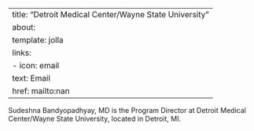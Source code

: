 
---
title: "Detroit Medical Center/Wayne State University"
about:
  template: jolla
  links:
    - icon: email
      text: Email
      href: mailto:nan
---

Sudeshna Bandyopadhyay, MD is the Program Director at Detroit Medical Center/Wayne State University, located in Detroit, MI. 
